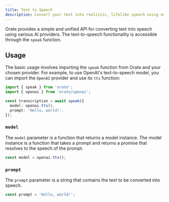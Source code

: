 ```yaml
---
title: Text to Speech
description: Convert your text into realistic, lifelike speech using our simple API that integrates seamlessly with many leading AI providers.
---
```


Orate provides a simple and unified API for converting text into speech using various AI providers. The text-to-speech functionality is accessible through the `speak` function.

<TextToSpeechDemo />

## Usage

The basic usage involves importing the `speak` function from Orate and your chosen provider. For example, to use OpenAI's text-to-speech model, you can import the `OpenAI` provider and use its `tts` function:

```ts
import { speak } from 'orate';
import { openai } from 'orate/openai';

const transcription = await speak({
  model: openai.tts(),
  prompt: 'Hello, world!',
});
```

### `model`

The `model` parameter is a function that returns a model instance. The model instance is a function that takes a prompt and returns a promise that resolves to the speech of the prompt.

```ts
const model = openai.tts();
```

### `prompt`

The `prompt` parameter is a string that contains the text to be converted into speech.

```ts
const prompt = 'Hello, world!';
```
